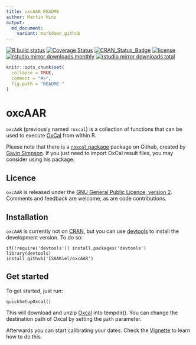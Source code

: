 ```yaml
---
title: oxcAAR README
author: Martin Hinz
output:
  md_document:
    variant: markdown_github
---
```


[![R build status](https://github.com/ISAAKiel/oxcAAR/workflows/R-CMD-check/badge.svg)](https://github.com/ISAAKiel/oxcAAR/actions) [![Coverage Status](https://img.shields.io/codecov/c/github/ISAAKiel/oxcAAR/master.svg)](https://codecov.io/github/ISAAKiel/oxcAAR?branch=master)
[![CRAN\_Status\_Badge](http://www.r-pkg.org/badges/version/oxcAAR)](http://cran.r-project.org/package=oxcAAR)
[![license](https://img.shields.io/badge/license-GPL%203-B50B82.svg)](https://www.r-project.org/Licenses/GPL-2)
[![rstudio mirror downloads monthly](http://cranlogs.r-pkg.org/badges/oxcAAR)](http://cran.rstudio.com/web/packages/oxcAAR/index.html)
[![rstudio mirror downloads total](http://cranlogs.r-pkg.org/badges/grand-total/oxcAAR)](http://cran.rstudio.com/web/packages/oxcAAR/index.html)

<!-- README.md is generated from README.Rmd. Please edit that file -->

```r
knitr::opts_chunk$set(
  collapse = TRUE,
  comment = "#>",
  fig.path = "README-"
)
```

# oxcAAR

`oxcAAR` (previously named `roxcal`) is a collection of functions that can be used
to execute [OxCal](https://c14.arch.ox.ac.uk) from within R.

Please note that there is a [`roxcal` package](https://github.com/gavinsimpson/roxcal) package on Github, created by [Gavin Simpson](https://github.com/gavinsimpson). If you just need to import OxCal result files, you may consider using his package.

## Licence

`oxcAAR` is released under the [GNU General Public Licence, version 2](http://www.r-project.org/Licenses/GPL-2). Comments and feedback are welcome, as are code contributions.

## Installation

`oxcAAR` is currently not on [CRAN](http://cran.r-project.org/), but you can use
[devtools](http://cran.r-project.org/web/packages/devtools/index.html) to
install the development version. To do so:

    if(!require('devtools')) install.packages('devtools')
    library(devtools)
    install_github('ISAAKiel/oxcAAR')
    
## Get started

To get started, just run:

```
quickSetupOxcal()
```

This will download and unzip [Oxcal](https://c14.arch.ox.ac.uk/oxcal.html) into tempdir(). You can change the destination path of Oxcal by setting the `path` parameter. 

Afterwards you can start calibrating your dates. Check the [Vignette](vignettes/basic-usage.Rmd) to learn how to do this. 
